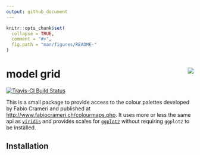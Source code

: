 ```yaml
---
output: github_document
---
```


<!-- README.md is generated from README.Rmd. Please edit that file -->

```r
knitr::opts_chunk$set(
  collapse = TRUE,
  comment = "#>",
  fig.path = "man/figures/README-"
)
```

# model grid <img src="man/figures/mglogo.png" align="right" />

[![Travis-CI Build Status](https://travis-ci.org/thomasp85/scico.svg?branch=master)](https://travis-ci.org/thomasp85/scico)
<!-- [![AppVeyor Build Status](https://ci.appveyor.com/api/projects/status/github/thomasp85/scico?branch=master&svg=true)](https://ci.appveyor.com/project/thomasp85/scico) -->
<!-- [![CRAN_Release_Badge](http://www.r-pkg.org/badges/version-ago/scico)](https://CRAN.R-project.org/package=scico) -->
<!-- [![CRAN_Download_Badge](http://cranlogs.r-pkg.org/badges/scico)](https://CRAN.R-project.org/package=scico) -->

This is a small package to provide access to the colour palettes developed by
Fabio Crameri and published at <http://www.fabiocrameri.ch/colourmaps.php>. It
uses more or less the same api as 
[`viridis`](https://github.com/sjmgarnier/viridis) and provides scales for 
[`ggplot2`](https://github.com/tidyverse/ggplot2) without requiring `ggplot2` to
be installed.

## Installation
<!-- `scico` can be installed from CRAN with `install.packages('scico')`. If you want -->
<!-- the development version then install directly from GitHub: -->

<!-- ```{r, eval=FALSE} -->
<!-- # install.packages("devtools") -->
<!-- devtools::install_github("thomasp85/scico") -->
<!-- ``` -->

<!-- ## Palettes -->
<!-- `scico` provides 17 different palettes, all of which are perceptually uniform  -->
<!-- and colourblind safe. An overview can be had with the `scico_palette_show()` -->
<!-- function: -->

<!-- ```{r} -->
<!-- library(scico) -->

<!-- scico_palette_show() -->
<!-- ``` -->

<!-- Once you've decided on a palette you can generate colour values using the  -->
<!-- `scico()` function: -->

<!-- ```{r} -->
<!-- scico(30, palette = 'lapaz') -->
<!-- ``` -->

<!-- ## ggplot2 support -->
<!-- `scico` provides relevant scales for use with `ggplot2`. It only suggests  -->
<!-- `ggplot2` in order to stay lightweight, but if `ggplot2` is available you'll  -->
<!-- have access to the `scale_[colour|fill]_scico()` functions: -->

<!-- ```{r, message=FALSE} -->
<!-- library(ggplot2) -->
<!-- volcano <- data.frame( -->
<!--   x = rep(seq_len(ncol(volcano)), each = nrow(volcano)), -->
<!--   y = rep(seq_len(nrow(volcano)), ncol(volcano)), -->
<!--   height = as.vector(volcano) -->
<!-- ) -->
<!-- ggplot(volcano, aes(x = x, y = y, fill = height)) +  -->
<!--   geom_raster() +  -->
<!--   scale_fill_scico(palette = 'davos')  -->
<!-- ``` -->
